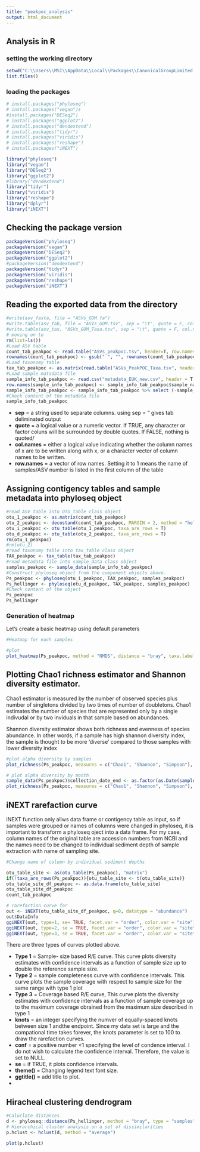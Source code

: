 ---
title: "peakpoc_analysis"
output: html_document
---

## Analysis in R

### setting the working directory

```{r}
setwd("C:\\Users\\MSI\\AppData\\Local\\Packages\\CanonicalGroupLimited.UbuntuonWindows_79rhkp1fndgsc\\LocalState\\rootfs\\home\\matomo\\jacobs\\BCCB_Thesis\\PeakPOC")
list.files()
```

### loading the packages

```{r}

# install.packages("phyloseq")
# install.packages("vegan")s
#install.packages("DESeq2")
# install.packages("ggplot2")
# install.packages("dendextend")
# install.packages("tidyr")
# install.packages("viridis")
# install.packages("reshape")
# install.packages("iNEXT")

library("phyloseq")
library("vegan")
library("DESeq2")
library("ggplot2")
#library("dendextend")
library("tidyr")
library("viridis")
library("reshape")
library("dplyr")
library("iNEXT")
```


## Checking the package version 

```{r}
packageVersion("phyloseq")
packageVersion("vegan")
packageVersion("DESeq2")
packageVersion("ggplot2") 
#packageVersion("dendextend")
packageVersion("tidyr")
packageVersion("viridis")
packageVersion("reshape")
packageVersion("iNEXT")
```


## Reading the exported data from the directory

```{r}
#write(asv_fasta, file = "ASVs_GOM.fa")
#write.table(asv_tab, file = "ASVs_GOM.tsv", sep = "\t", quote = F, col.names = NA)
#write.table(asv_tax, "ASVs_GOM_Taxa.tsv", sep = "\t", quote = F, col.names = NA)
# moving on to 
rm(list=ls())
#Load ASV table
count_tab_peakpoc <- read.table("ASVs_peakpoc.tsv", header=T, row.names=1, check.names=F, sep="\t")
rownames(count_tab_peakpoc) <- gsub(" ", "", rownames(count_tab_peakpoc))
#Load taxonomy table
tax_tab_peakpoc <- as.matrix(read.table("ASVs_PeakPOC_Taxa.tsv", header=T, row.names=1, check.names=F, sep = "\t"))
#Load sample matadata file
sample_info_tab_peakpoc <- read.csv("metadata_EUK_new.csv", header = T, row.names = NULL, check.names = F, sep = ",")
row.names(sample_info_tab_peakpoc) <- sample_info_tab_peakpoc$sample_name
sample_info_tab_peakpoc <- sample_info_tab_peakpoc %>% select (-sample_name)
#Check content of the metadata file
sample_info_tab_peakpoc
```

- **sep** = a string used to separate columns. using sep = "\t" gives tab deliminated output
- **quote** = a logical value or a numeric vector. If TRUE, any character or factor coluns will be surrounded by double quotes. If FALSE, nothing is quoted/
- **col.names** = either a logical value indicating whether the column names of x are to be written along with x, or a character vector of column names to be written. 
- **row.names** = a vector of row names. Setting it to 1 means the name of samples/ASV number is listed in the first column of the table

## Assigning contigency tables and sample metadata into phyloseq object
```{r}
#read ASV table into OTU_table class object
otu_1_peakpoc <- as.matrix(count_tab_peakpoc)
otu_2_peakpoc <- decostand(count_tab_peakpoc, MARGIN = 2, method = "hellinger" )
otu_i_peakpoc <- otu_table(otu_1_peakpoc, taxa_are_rows = T)
otu_d_peakpoc <- otu_table(otu_2_peakpoc, taxa_are_rows = T)
rm(otu_1_peakpoc)
#rm(otu_2)
#read taxonomy table into tax_table class object
TAX_peakpoc <- tax_table(tax_tab_peakpoc)
#read metadata file into sample_data class object
samples_peakpoc <- sample_data(sample_info_tab_peakpoc)
#Construct phyloseq object from the component objects above. 
Ps_peakpoc <- phyloseq(otu_i_peakpoc, TAX_peakpoc, samples_peakpoc)
Ps_hellinger <- phyloseq(otu_d_peakpoc, TAX_peakpoc, samples_peakpoc)
#Check content of the object
Ps_peakpoc
Ps_hellinger

```


### Generation of heatmap

Let's create a basic heatmap using default parameters
```{r}
#Heatmap for each samples

#plot
plot_heatmap(Ps_peakpoc, method = "NMDS", distance = "bray", taxa.label = "Class", taxa.order = "Class", high = "red", low = "beige", na.value = "beige", max.label = ntaxa(Ps_peakpoc)) + labs(y = "ASVs")
```


## Plotting Chao1 richness estimator and Shannon diversity estimator. 

Chao1 estimator is measured by the number of observed species plus number of singletons divided by two times of number of doubletons. Chao1 estimates the number of species that are represented only by a single indivudal or by two inviduals in that sample based on abundances.

Shannon diversity estimator shows both richness and evenness of species abundance. In other words, if a sample has high shannon diversity index, the sample is thought to be more 'diverse' compared to those samples with lower diversity index 

```{r}
#plot alpha diversity by samples
plot_richness(Ps_peakpoc, measures = c("Chao1", "Shannon", "Simpson"), x = "sample_ID", color = "season") + geom_point(size = 4) + theme(axis.text.x = element_text(size = 8))
```


```{r}
# plot alpha diversity by month
sample_data(Ps_peakpoc)$collection_date_end <- as.factor(as.Date(sample_data(Ps_peakpoc)$collection_date_end, format = "%m/%d/%Y"))
plot_richness(Ps_peakpoc, measures = c("Chao1", "Shannon", "Simpson"), x="collection_date_end", color="season") + labs(x = "Collection date end") + geom_point(size = 4) 
```

## iNEXT rarefaction curve

iNEXT function only allws data frame or contigency table as input, so if samples were grouped or names of columns were changed in phyloseq, it is important to transform a phyloseq oject into a data frame. For my case, column names of the original table are accession numbers from NCBI and the names need to be changed to individual sediment depth of sample extraction with name of sampling site. 
```{r}
#Change name of column by individual sediment depths

otu_table_site <- as(otu_table(Ps_peakpoc), "matrix")
if(!taxa_are_rows(Ps_peakpoc)){otu_table_site <- t(otu_table_site)}
otu_table_site_df_peakpoc <- as.data.frame(otu_table_site)
otu_table_site_df_peakpoc
count_tab_peakpoc
```

```{r}
# rarefaction curve for 
out <- iNEXT(otu_table_site_df_peakpoc, q=0, datatype = "abundance")
out$DataInfo
ggiNEXT(out, type=1, se= TRUE, facet.var = "order", color.var = "site") + theme(legend.text = element_text(size = 7)) + ylab("Number of ASVs")
ggiNEXT(out, type=2, se = TRUE, facet.var = "order", color.var = "site") + theme(legend.text = element_text(size = 7)) + ggtitle("Sample completeness curve")
ggiNEXT(out, type=3, se = TRUE, facet.var = "order", color.var = "site") + theme(legend.text = element_text(size = 7)) + ggtitle("Coverage based curve")
```

There are three types of curves plotted above.

- **Type 1** = Sample- size based R/E curve. This curve plots diversity estimates with confidence intervals as a function of sample size up to double the reference sample size.
- **Type 2** = sample completeness curve with confidence intervals. This curve plots the sample coverage with respect to sample size for the same range with type 1 plot
- **Type 3** = Coverage based R/E curve, This curve plots the diversity estimates with confidence intervals as a function of sample coverage up to the maximum coverage obrained from the maximum size described in type 1
- **knots** = an integer specifying the numver of equally-spaced knots between size 1 andthe endpoint. Since my data set is large and the compational time takes forever, the knots parameter is set to 100 to draw the rarefaction curves. 
- **conf** = a positive number <1 specifying the level of condence interval. I do not wish to calculate the confidence interval. Therefore, the value is set to NULL. 
- **se** = if TRUE, it plots confidence intervals. 
- **theme()** = Changing legend text font size. 
- **ggtitle()** = add title to plot. 
-


## Hiracheal clustering dendrogram
```{r}

#Caluclate distances
d <- phyloseq::distance(Ps_hellinger, method = "bray", type = "samples")
# Hierarchical cluster analysis on a set of dissimilarities
p.hclust <- hclust(d, method = "average")

plot(p.hclust)
```





